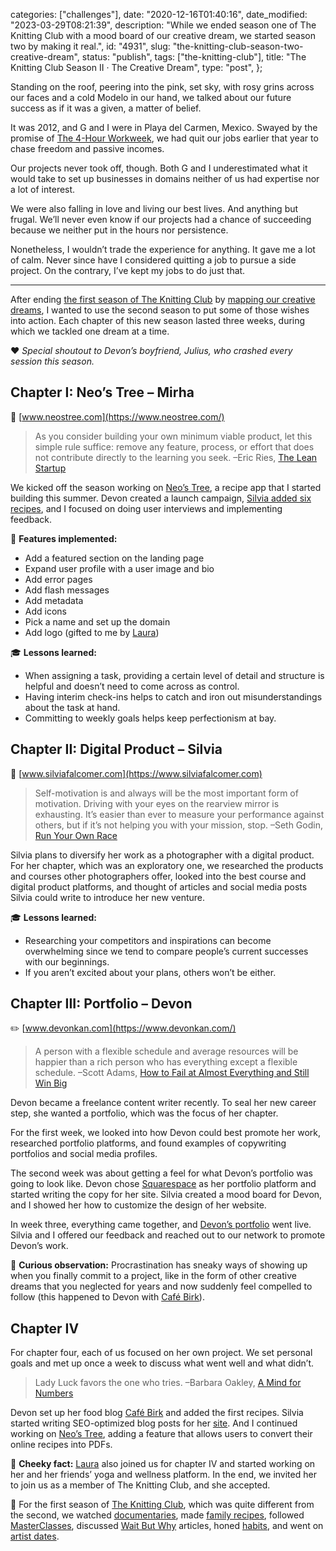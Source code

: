 
  categories: ["challenges"],
  date: "2020-12-16T01:40:16",
  date_modified: "2023-03-29T08:21:39",
  description:
    "While we ended season one of The Knitting Club with a mood board of our creative dream, we started season two by making it real.",
  id: "4931",
  slug: "the-knitting-club-season-two-creative-dream",
  status: "publish",
  tags: ["the-knitting-club"],
  title: "The Knitting Club Season II · The Creative Dream",
  type: "post",
};


Standing on the roof, peering into the pink, set sky, with rosy grins across our faces and a cold Modelo in our hand, we talked about our future success as if it was a given, a matter of belief.

It was 2012, and G and I were in Playa del Carmen, Mexico. Swayed by the promise of [The 4-Hour Workweek](/posts/read-100-books/#four-hour-workweek), we had quit our jobs earlier that year to chase freedom and passive incomes.

Our projects never took off, though. Both G and I underestimated what it would take to set up businesses in domains neither of us had expertise nor a lot of interest.

We were also falling in love and living our best lives. And anything but frugal. We’ll never even know if our projects had a chance of succeeding because we neither put in the hours nor persistence.

Nonetheless, I wouldn’t trade the experience for anything. It gave me a lot of calm. Never since have I considered quitting a job to pursue a side project. On the contrary, I’ve kept my jobs to do just that.

---

After ending [the first season of The Knitting Club](/posts/the-knitting-club/) by [mapping our creative dreams](/posts/the-knitting-club/#collage-your-creative-dream), I wanted to use the second season to put some of those wishes into action. Each chapter of this new season lasted three weeks, during which we tackled one dream at a time.

❤️ _Special shoutout to Devon’s boyfriend, Julius, who crashed every session this season._

## Chapter I: Neo’s Tree – Mirha

🌳 [www.neostree.com](https://www.neostree.com/)

> As you consider building your own minimum viable product, let this simple rule suffice: remove any feature, process, or effort that does not contribute directly to the learning you seek. –Eric Ries, [The Lean Startup](/posts/read-100-books/#the-lean-startup)

We kicked off the season working on [Neo’s Tree](https://www.neostree.com), a recipe app that I started building this summer. Devon created a launch campaign, [Silvia added six recipes](https://www.neostree.com/u/silviafalcomer), and I focused on doing user interviews and implementing feedback.

🔧 **Features implemented:**

- Add a featured section on the landing page
- Expand user profile with a user image and bio
- Add error pages
- Add flash messages
- Add metadata
- Add icons
- Pick a name and set up the domain
- Add logo (gifted to me by [Laura](https://www.lacromp.com))

🎓 **Lessons learned:**

- When assigning a task, providing a certain level of detail and structure is helpful and doesn’t need to come across as control.
- Having interim check-ins helps to catch and iron out misunderstandings about the task at hand.
- Committing to weekly goals helps keep perfectionism at bay.

## Chapter II: Digital Product – Silvia

📸 [www.silviafalcomer.com](https://www.silviafalcomer.com)

> Self-motivation is and always will be the most important form of motivation. Driving with your eyes on the rearview mirror is exhausting. It’s easier than ever to measure your performance against others, but if it’s not helping you with your mission, stop. –Seth Godin, [Run Your Own Race](https://seths.blog/2011/09/run-your-own-race/)

Silvia plans to diversify her work as a photographer with a digital product. For her chapter, which was an exploratory one, we researched the products and courses other photographers offer, looked into the best course and digital product platforms, and thought of articles and social media posts Silvia could write to introduce her new venture.

🎓 **Lessons learned:**

- Researching your competitors and inspirations can become overwhelming since we tend to compare people’s current successes with our beginnings.
- If you aren’t excited about your plans, others won’t be either.

## Chapter III: Portfolio – Devon

✏️ [www.devonkan.com](https://www.devonkan.com/)

> A person with a flexible schedule and average resources will be happier than a rich person who has everything except a flexible schedule. –Scott Adams, [How to Fail at Almost Everything and Still Win Big](/posts/read-100-book#how-to-fail-at-almost-everything-and-still-win-big)

Devon became a freelance content writer recently. To seal her new career step, she wanted a portfolio, which was the focus of her chapter.

For the first week, we looked into how Devon could best promote her work, researched portfolio platforms, and found examples of copywriting portfolios and social media profiles.

The second week was about getting a feel for what Devon’s portfolio was going to look like. Devon chose [Squarespace](https://www.squarespace.com/) as her portfolio platform and started writing the copy for her site. Silvia created a mood board for Devon, and I showed her how to customize the design of her website.

In week three, everything came together, and [Devon’s portfolio](http://www.devonkan.com) went live. Silvia and I offered our feedback and reached out to our network to promote Devon’s work.

🥸 **Curious observation:** Procrastination has sneaky ways of showing up when you finally commit to a project, like in the form of other creative dreams that you neglected for years and now suddenly feel compelled to follow (this happened to Devon with [Café Birk](https://www.cafebirke.com/)).

## Chapter IV

For chapter four, each of us focused on her own project. We set personal goals and met up once a week to discuss what went well and what didn’t.

> Lady Luck favors the one who tries. –Barbara Oakley, [A Mind for Numbers](/posts/read-100-books/#a-mind-for-numbers)

Devon set up her food blog [Café Birk](https://www.cafebirke.com/) and added the first recipes. Silvia started writing SEO-optimized blog posts for her [site](https://www.silviafalcomer.com). And I continued working on [Neo’s Tree](https://www.neostree.com), adding a feature that allows users to convert their online recipes into PDFs.

🧶 **Cheeky fact:** [Laura](https://www.lacromp.com/) also joined us for chapter IV and started working on her and her friends’ yoga and wellness platform. In the end, we invited her to join us as a member of The Knitting Club, and she accepted.

<PostFooter>

🧶 For the first season of [The Knitting Club](/posts/the-knitting-club/), which was quite different from the second, we watched [documentaries](/posts/the-knitting-club/#documentaries), made [family recipes](/posts/the-knitting-club/#family-recipes), followed [MasterClasses](/posts/the-knitting-club/#masterclass), discussed [Wait But Why](/posts/the-knitting-club/#wait-but-why) articles, honed [habits](/posts/the-knitting-club/#the-habit-list), and went on [artist dates](/posts/the-knitting-club/#the-artists-way).

</PostFooter>
